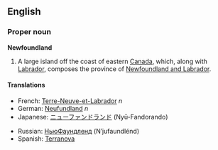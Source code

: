 ==English==
{{wikipedia}}
===Proper noun===
'''Newfoundland'''

#A large island off the coast of eastern [[Canada]], which, along with [[Labrador]], composes the province of [[Newfoundland and Labrador]].

====Translations====
{{top}}
*French: [[Terre-Neuve-et-Labrador]] ''n''
*German: [[Neufundland]] ''n''
*Japanese: [[ニューファンドランド]] (Nyū-Fandorando)
{{mid}}
*Russian: [[НьюФаундленд]] (N’jufaundlénd) {{m}}
*Spanish: [[Terranova]] {{f}}
{{bottom}}